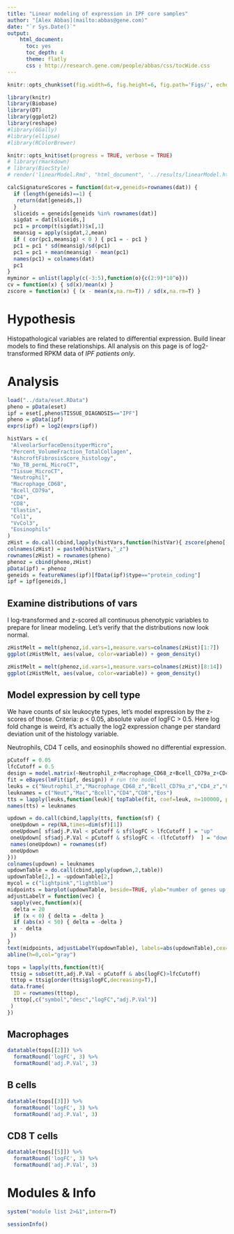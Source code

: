 ```yaml
---
title: "Linear modeling of expression in IPF core samples"
author: "[Alex Abbas](mailto:abbas@gene.com)"
date: "`r Sys.Date()`"
output:
    html_document:
      toc: yes
      toc_depth: 4
      theme: flatly
      css : http://research.gene.com/people/abbas/css/tocWide.css
---
```


```r
knitr::opts_chunk$set(fig.width=6, fig.height=6, fig.path='Figs/', echo=F, warning=FALSE, message=FALSE, include=T)
```

```r
library(knitr)
library(Biobase)
library(DT)
library(ggplot2)
library(reshape)
#library(GGally)
#library(ellipse)
#library(RColorBrewer)
```

```r
knitr::opts_knit$set(progress = TRUE, verbose = TRUE)
# library(rmarkdown)
# library(BiocStyle)
# render('linearModel.Rmd', "html_document", '../results/linearModel.html')
```

```r
calcSignatureScores = function(dat=v,geneids=rownames(dat)) {
  if (length(geneids)==1) {
   return(dat[geneids,])
  }
  sliceids = geneids[geneids %in% rownames(dat)]
  sigdat = dat[sliceids,]
  pc1 = prcomp(t(sigdat))$x[,1]
  meansig = apply(sigdat,2,mean)
  if ( cor(pc1,meansig) < 0 ) { pc1 = - pc1 }
  pc1 = pc1 * sd(meansig)/sd(pc1)
  pc1 = pc1 + mean(meansig) - mean(pc1)
  names(pc1) = colnames(dat)
  pc1
}
myminor = unlist(lapply(c(-3:5),function(o){c(2:9)*10^o}))
cv = function(x) { sd(x)/mean(x) }
zscore = function(x) { (x - mean(x,na.rm=T)) / sd(x,na.rm=T) }
```

Hypothesis
===
Histopathological variables are related to differential expression. Build linear models to find these relationships. All analysis on this page is of log2-transformed RPKM data of *IPF patients only*.

Analysis
========
```r
load("../data/eset.RData")
pheno = pData(eset)
ipf = eset[,pheno$TISSUE_DIAGNOSIS=="IPF"]
pheno = pData(ipf)
exprs(ipf) = log2(exprs(ipf))

histVars = c(
 "AlveolarSurfaceDensityperMicro",
 "Percent_VolumeFraction_TotalCollagen",
 "AshcroftFibrosisScore_histology",
 "No_TB_permL_MicroCT",
 "Tissue_MicroCT",
 "Neutrophil",
 "Macrophage_CD68",
 "Bcell_CD79a",
 "CD4",
 "CD8",
 "Elastin",
 "Col1",
 "VvCol3",
 "Eosinophils"
)
zHist = do.call(cbind,lapply(histVars,function(histVar){ zscore(pheno[,histVar]) } ))
colnames(zHist) = paste0(histVars,"_z")
rownames(zHist) = rownames(pheno)
phenoz = cbind(pheno,zHist)
pData(ipf) = phenoz
geneids = featureNames(ipf)[fData(ipf)$type=="protein_coding"]
ipf = ipf[geneids,]
```

Examine distributions of vars
-------------
I log-transformed and z-scored all continuous phenotypic variables to prepare for linear modeling. Let's verify that the distributions now look normal.

```r
zHistMelt = melt(phenoz,id.vars=1,measure.vars=colnames(zHist)[1:7])
ggplot(zHistMelt, aes(value, color=variable)) + geom_density()
```
```r
zHistMelt = melt(phenoz,id.vars=1,measure.vars=colnames(zHist)[8:14])
ggplot(zHistMelt, aes(value, color=variable)) + geom_density()
```


Model expression by cell type
-------------

We have counts of six leukocyte types, let's model expression by the z-scores of those. Criteria: p < 0.05, absolute value of logFC > 0.5. Here log fold change is weird, it's actually the log2 expression change per standard deviation unit of the histology variable.

Neutrophils, CD4 T cells, and eosinophils showed no differential expression.

```r
pCutoff = 0.05
lfcCutoff = 0.5
design = model.matrix(~Neutrophil_z+Macrophage_CD68_z+Bcell_CD79a_z+CD4_z+CD8_z+Eosinophils_z, ipf) # create a design for linear modelling
fit = eBayes(lmFit(ipf, design)) # run the model
leuks = c("Neutrophil_z","Macrophage_CD68_z","Bcell_CD79a_z","CD4_z","CD8_z","Eosinophils_z")
leuknames = c("Neut","Mac","Bcell","CD4","CD8","Eos")
tts = lapply(leuks,function(leuk){ topTable(fit, coef=leuk, n=100000, p.value=1, lfc=0)[geneids,] })
names(tts) = leuknames
```

```r
updown = do.call(cbind,lapply(tts, function(sf) {
 oneUpdown = rep(NA,times=dim(sf)[1])
 oneUpdown[ sf$adj.P.Val < pCutoff & sf$logFC > lfcCutoff ] = "up"
 oneUpdown[ sf$adj.P.Val < pCutoff & sf$logFC < -(lfcCutoff)  ] = "down"
 names(oneUpdown) = rownames(sf)
 oneUpdown
}))
colnames(updown) = leuknames
updownTable = do.call(cbind,apply(updown,2,table))
updownTable[2,] = -updownTable[2,]
mycol = c("lightpink","lightblue")
midpoints = barplot(updownTable, beside=TRUE, ylab="number of genes up (down)",col=mycol)
adjustLabelY = function(vec) {
 sapply(vec,function(x){
  delta = 20
  if (x < 0) { delta = -delta }
  if (abs(x) < 50) { delta = -delta }
  x - delta 
 })
}
text(midpoints, adjustLabelY(updownTable), labels=abs(updownTable),cex=.8)
abline(h=0,col="gray")
```

```r
tops = lapply(tts,function(tt){
 ttsig = subset(tt,adj.P.Val < pCutoff & abs(logFC)>lfcCutoff)
 tttop = ttsig[order(ttsig$logFC,decreasing=T),]
 data.frame(
  ID = rownames(tttop),
  tttop[,c("symbol","desc","logFC","adj.P.Val")]
 )
})
```

Macrophages
-------------

```r
datatable(tops[[2]]) %>%
  formatRound('logFC', 3) %>%
  formatRound('adj.P.Val', 3)
```

B cells
-------------

```r
datatable(tops[[3]]) %>%
  formatRound('logFC', 3) %>%
  formatRound('adj.P.Val', 3)
```

CD8 T cells
-------------

```r
datatable(tops[[5]]) %>%
  formatRound('logFC', 3) %>%
  formatRound('adj.P.Val', 3)
```

Modules & Info
==============
```r
system("module list 2>&1",intern=T)
```

```r
sessionInfo()
```




